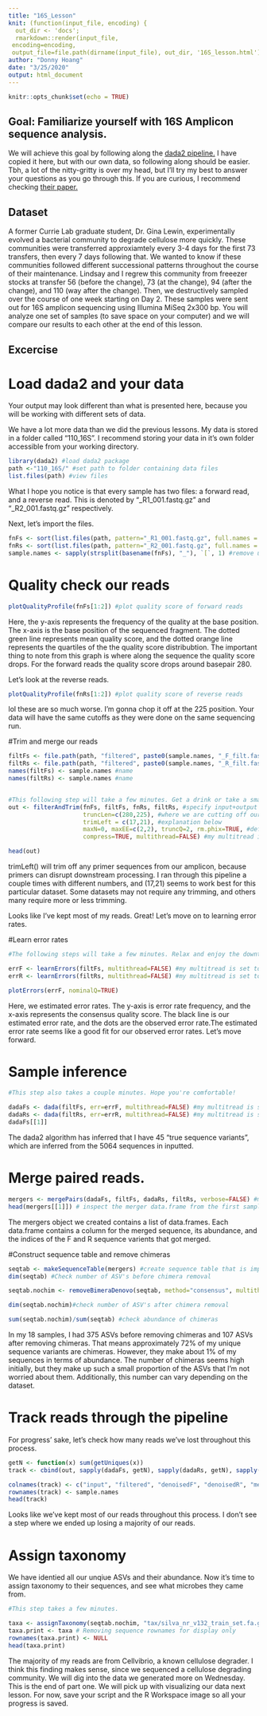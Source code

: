 ```yaml
---
title: "16S_Lesson"
knit: (function(input_file, encoding) {
  out_dir <- 'docs';
  rmarkdown::render(input_file,
 encoding=encoding,
 output_file=file.path(dirname(input_file), out_dir, '16S_lesson.html'))})
author: "Donny Hoang"
date: "3/25/2020"
output: html_document
---
```


```r
knitr::opts_chunk$set(echo = TRUE)
```

## Goal: Familiarize yourself with 16S Amplicon sequence analysis.

We will achieve this goal by following along the [dada2 pipeline.](https://benjjneb.github.io/dada2/tutorial.html) I have copied it here, but with our own data, so following along should be easier. Tbh, a lot of the nitty-gritty is over my head, but I'll try my best to answer your questions as you go through this. If you are curious, I recommend checking [their paper.](https://www.nature.com/articles/nmeth.3869#methods)

## Dataset

A former Currie Lab graduate student, Dr. Gina Lewin, experimentally evolved a bacterial community to degrade cellulose more quickly. These communities were transferred approxiamtely every 3-4 days for the first 73 transfers, then every 7 days following that. We wanted to know if these communities followed different successional patterns throughout the course of their maintenance. Lindsay and I regrew this community from freeezer stocks at transfer 56 (before the change), 73 (at the change), 94 (after the change), and 110 (way after the change). Then, we destructively sampled over the course of one week starting on Day 2. These samples were sent out for 16S amplicon sequencing using Illumina MiSeq 2x300 bp. You will analyze one set of samples (to save space on your computer) and we will compare our results to each other at the end of this lesson.

## Excercise
# Load dada2 and your data


Your output may look different than what is presented here, because you will be working with different sets of data.

We have a lot more data than we did the previous lessons. My data is stored in a folder called "110_16S". I recommend storing your data in it's own folder accessible from your working directory.
```r
library(dada2) #load dada2 package
path <-"110_16S/" #set path to folder containing data files
list.files(path) #view files
```

What I hope you notice is that every sample has two files: a forward read, and a reverse read. This is denoted by "_R1_001.fastq.gz" and "_R2_001.fastq.gz" respectively.

Next, let's import the files.

```r
fnFs <- sort(list.files(path, pattern="_R1_001.fastq.gz", full.names = TRUE)) #import forward reads
fnRs <- sort(list.files(path, pattern="_R2_001.fastq.gz", full.names = TRUE)) #import reverse reads
sample.names <- sapply(strsplit(basename(fnFs), "_"), `[`, 1) #remove unnecessary part of filenames
```

# Quality check our reads

```r
plotQualityProfile(fnFs[1:2]) #plot quality score of forward reads
```

Here, the y-axis represents the frequency of the quality at the base position. The x-axis is the base position of the sequenced fragment. The dotted green line represents mean quality score, and the dotted orange line represents the quartiles of the the quality score distribubtion. The important thing to note from this graph is where along the sequence the quality score drops. For the forward reads the quality score drops around basepair 280. 


Let's look at the reverse reads.
```r
plotQualityProfile(fnRs[1:2]) #plot quality score of reverse reads
```

lol these are so much worse. I'm gonna chop it off at the 225 position. Your data will have the same cutoffs as they were done on the same sequencing run.

#Trim and merge our reads
```r
filtFs <- file.path(path, "filtered", paste0(sample.names, "_F_filt.fastq.gz")) #create object holding filtered F reads.
filtRs <- file.path(path, "filtered", paste0(sample.names, "_R_filt.fastq.gz")) #create object holding filtered R reads
names(filtFs) <- sample.names #name
names(filtRs) <- sample.names #name


#This following step will take a few minutes. Get a drink or take a small break!
out <- filterAndTrim(fnFs, filtFs, fnRs, filtRs, #specify input+output
                     truncLen=c(280,225), #where we are cutting off our sequences
                     trimLeft = c(17,21), #explanation below
                     maxN=0, maxEE=c(2,2), truncQ=2, rm.phix=TRUE, #default parameters
                     compress=TRUE, multithread=FALSE) #my multitread is set to FALSE bc I run on Windows. Set yours to TRUE if you're on a MAC

head(out)
```

trimLeft() will trim off any primer sequences from our amplicon, because primers can disrupt downstream processing. I ran through this pipeline a couple times with different numbers, and (17,21) seems to work best for this particular dataset. Some datasets may not require any trimming, and others many require more or less trimming.


Looks like I've kept most of my reads. Great! Let's move on to learning error rates.

#Learn error rates
```r

#The following steps will take a few minutes. Relax and enjoy the downtime!

errF <- learnErrors(filtFs, multithread=FALSE) #my multitread is set to FALSE bc I run on Windows. Set yours to TRUE if you're on a MAC
errR <- learnErrors(filtRs, multithread=FALSE) #my multitread is set to FALSE bc I run on Windows. Set yours to TRUE if you're on a MAC

plotErrors(errF, nominalQ=TRUE)
```

Here, we estimated error rates. The y-axis is error rate frequency, and the x-axis represents the consensus quality score. The black line is our estimated error rate, and the dots are the observed error rate.The estimated error rate seems like a good fit for our observed error rates. Let's move forward.

# Sample inference
```r
#This step also takes a couple minutes. Hope you're comfortable!

dadaFs <- dada(filtFs, err=errF, multithread=FALSE) #my multitread is set to FALSE bc I run on Windows. Set yours to TRUE if you're on a MAC
dadaRs <- dada(filtRs, err=errR, multithread=FALSE) #my multitread is set to FALSE bc I run on Windows. Set yours to TRUE if you're on a MAC
dadaFs[[1]]
```

The dada2 algorithm has inferred that I have 45 "true sequence variants", which are inferred from the 5064 sequences in inputted.

# Merge paired reads.
```r
mergers <- mergePairs(dadaFs, filtFs, dadaRs, filtRs, verbose=FALSE) #merge paired reads
head(mergers[[1]]) # inspect the merger data.frame from the first sample
```

The mergers object we created contains a list of data.frames. Each data.frame contains a column for the merged sequence, its abundance, and the indices of the F and R sequence varients that got merged.

#Construct sequence table and remove chimeras
```r
seqtab <- makeSequenceTable(mergers) #create sequence table that is imput for chimera removing function
dim(seqtab) #Check number of ASV's before chimera removal

seqtab.nochim <- removeBimeraDenovo(seqtab, method="consensus", multithread=FALSE, verbose=FALSE) #my multitread is set to FALSE bc I run on Windows. Set yours to TRUE if you're on a MAC

dim(seqtab.nochim)#check number of ASV's after chimera removal

sum(seqtab.nochim)/sum(seqtab) #check abundance of chimeras
```

In my 18 samples, I had 375 ASVs before removing chimeras and 107 ASVs after removing chimeras. That means approximately 72% of my unique sequence variants are chimeras. However, they make about 1% of my sequences in terms of abundance. The number of chimeras seems high initially, but they make up such a small proportion of the ASVs that I'm not worried about them. Additionally, this number can vary depending on the dataset.


# Track reads through the pipeline

For progress' sake, let's check how many reads we've lost throughout this process.

```r
getN <- function(x) sum(getUniques(x))
track <- cbind(out, sapply(dadaFs, getN), sapply(dadaRs, getN), sapply(mergers, getN), rowSums(seqtab.nochim))

colnames(track) <- c("input", "filtered", "denoisedF", "denoisedR", "merged", "nonchim")
rownames(track) <- sample.names
head(track)
```

Looks like we've kept most of our reads throughout this process. I don't see a step where we ended up losing a majority of our reads.

# Assign taxonomy

We have identied all our unqiue ASVs and their abundance. Now it's time to assign taxonomy to their sequences, and see what microbes they came from.

```r
#This step takes a few minutes.

taxa <- assignTaxonomy(seqtab.nochim, "tax/silva_nr_v132_train_set.fa.gz", multithread=FALSE) #my multitread is set to FALSE bc I run on Windows. Set yours to TRUE if you're on a MAC
taxa.print <- taxa # Removing sequence rownames for display only
rownames(taxa.print) <- NULL
head(taxa.print)
```

The majority of my reads are from Cellvibrio, a known cellulose degrader. I think this finding makes sense, since we sequenced a cellulose degrading community. We will dig into the data we generated more on Wednesday. This is the end of part one. We will pick up with visualizing our data next lesson. For now, save your script and the R Workspace image so all your progress is saved.

```r

```

```r

```

```r

```

```r

```

```r

```

```r

```

```r

```

```r

```

